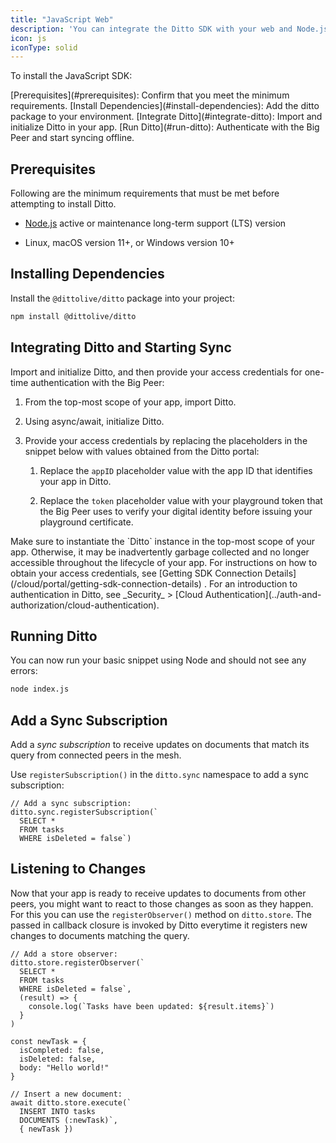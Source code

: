 ```yaml
---
title: "JavaScript Web"
description: 'You can integrate the Ditto SDK with your web and Node.js projects developed using JavaScript and [TypeScript](https://www.typescriptlang.org/ "TypeScript") languages.'
icon: js
iconType: solid
---
```



To install the JavaScript SDK:

<Steps>
  <Step>
    [Prerequisites](#prerequisites): Confirm that you meet the minimum requirements.
  </Step>
  <Step>
 [Install Dependencies](#install-dependencies): Add the ditto package to your environment.
  </Step>
  <Step>
[Integrate Ditto](#integrate-ditto): Import and initialize Ditto in your app.
  </Step>
  <Step>
[Run Ditto](#run-ditto): Authenticate with the Big Peer and start syncing offline.
  </Step>

</Steps>

## Prerequisites

Following are the minimum requirements that must be met before attempting to install Ditto.

- [Node.js](https://nodejs.org/en/) active or maintenance long-term support (LTS) version

- Linux, macOS version 11+, or Windows version 10+

## Installing Dependencies

Install the `@dittolive/ditto` package into your project:

```bash bash
npm install @dittolive/ditto
```

## Integrating Ditto and Starting Sync

Import and initialize Ditto, and then provide your access credentials for one-time authentication with the Big Peer:

1.  From the top-most scope of your app, import Ditto.

2.  Using async/await, initialize Ditto.

3.  Provide your access credentials by replacing the placeholders in the snippet below with values obtained from the Ditto portal:

    1.  Replace the `appID` placeholder value with the app ID that identifies your app in Ditto.

    2.  Replace the `token` placeholder value with your playground token that the Big Peer uses to verify your digital identity before issuing your playground certificate.

<Note>
  Make sure to instantiate the `Ditto` instance in the top-most scope of your app. Otherwise, it may be inadvertently garbage collected and no longer accessible throughout the lifecycle of your app.
</Note>

<Info>
  For instructions on how to obtain your access credentials, see [Getting SDK Connection Details](/cloud/portal/getting-sdk-connection-details) . For an introduction to authentication in Ditto, see _Security_ > [Cloud Authentication](../auth-and-authorization/cloud-authentication).
</Info>

<JsConnect />

## Running Ditto

You can now run your basic snippet using Node and should not see any errors:

```Bash Bash
node index.js
```

## Add a Sync Subscription

Add a _sync subscription_ to receive updates on documents that match its query from connected peers in the mesh.

Use `registerSubscription()` in the `ditto.sync` namespace to add a sync subscription:

```JS JS
// Add a sync subscription:
ditto.sync.registerSubscription(`
  SELECT *
  FROM tasks
  WHERE isDeleted = false`)
```

## Listening to Changes

Now that your app is ready to receive updates to documents from other peers, you might want to react to those changes as soon as they happen. For this you can use the `registerObserver()` method on `ditto.store`. The passed in callback closure is invoked by Ditto everytime it registers new changes to documents matching the query.

```JS JS
// Add a store observer:
ditto.store.registerObserver(`
  SELECT *
  FROM tasks
  WHERE isDeleted = false`,
  (result) => {
    console.log(`Tasks have been updated: ${result.items}`)
  }
)

const newTask = {
  isCompleted: false,
  isDeleted: false,
  body: "Hello world!"
}

// Insert a new document:
await ditto.store.execute(`
  INSERT INTO tasks
  DOCUMENTS (:newTask)`,
  { newTask })
```
